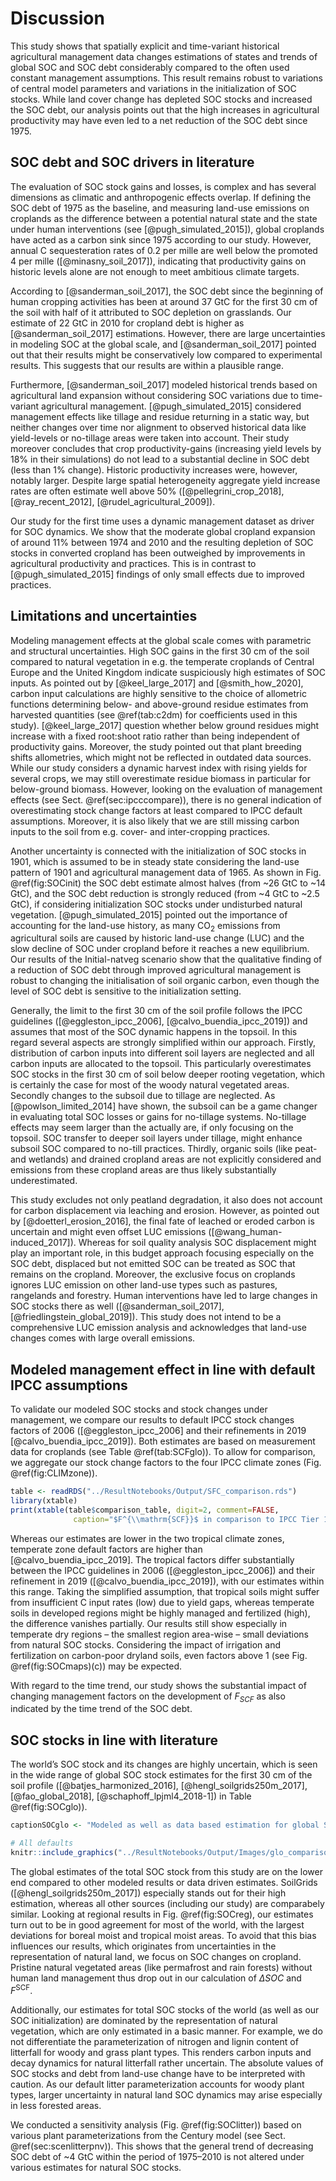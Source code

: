 # Discussion

This study shows that spatially explicit and time-variant historical agricultural management data changes estimations of states and trends of global SOC and SOC debt considerably compared to the often used constant management assumptions. This result remains robust to variations of central model parameters and variations in the initialization of SOC stocks. While land cover change has depleted SOC stocks and increased the SOC debt, our analysis points out that the high increases in agricultural productivity may have even led to a net reduction of the SOC debt since 1975.

## SOC debt and SOC drivers in literature

The evaluation of SOC stock gains and losses, is complex and has several dimensions as climatic and anthropogenic effects overlap. If defining the SOC debt of 1975 as the baseline, and measuring land-use emissions on croplands as the difference between a potential natural state and the state under human interventions (see [@pugh_simulated_2015]), global croplands have acted as a carbon sink since 1975 according to our study. However, annual C sequesteration rates of 0.2 per mille are well below the promoted 4 per mille ([@minasny_soil_2017]), indicating that productivity gains on historic levels alone are not enough to meet ambitious climate targets. 

According to [@sanderman_soil_2017], the SOC debt since the beginning of human cropping activities has been at around 37 GtC for the first 30 cm of the soil with half of it attributed to SOC depletion on grasslands. Our estimate of 22 GtC in 2010 for cropland debt is higher as [@sanderman_soil_2017] estimations. However, there are large uncertainties in modeling SOC at the global scale, and [@sanderman_soil_2017] pointed out that their results might be conservatively low compared to experimental results. This suggests that our results are within a plausible range.

Furthermore, [@sanderman_soil_2017] modeled historical trends based on agricultural land expansion without considering SOC variations due to time-variant agricultural management. [@pugh_simulated_2015] considered management effects like tillage and residue returning in a static way, but neither changes over time nor alignment to observed historical data like yield-levels or no-tillage areas were taken into account. Their study moreover concludes that crop productivity-gains (increasing yield levels by 18% in their simulations) do not lead to a substantial decline in SOC debt (less than 1% change). Historic productivity increases were, however, notably larger. Despite large spatial heterogeneity aggregate yield increase rates are often estimate well above 50% ([@pellegrini_crop_2018], [@ray_recent_2012], [@rudel_agricultural_2009]).

Our study for the first time uses a dynamic management dataset as driver for SOC dynamics. We show that the moderate global cropland expansion of around 11% between 1974 and 2010 and the resulting depletion of SOC stocks in converted cropland has been outweighed by improvements in agricultural productivity and practices. This is in contrast to [@pugh_simulated_2015] findings of only small effects due to improved practices.

<!--Needed??? Looking on historical cropland intensification rates of above 50% ([@rudel_agricultural_2009]), a large fraction of increased C input from residue biomass, is attributed to productivity improvements. --> 

## Limitations and uncertainties

Modeling management effects at the global scale comes with parametric and structural uncertainties. High SOC gains in the first 30 cm of the soil compared to natural vegetation in e.g. the temperate croplands of Central Europe and the United Kingdom indicate suspiciously high estimates of SOC inputs. As pointed out by [@keel_large_2017] and [@smith_how_2020], carbon input calculations are highly sensitive to the choice of allometric functions determining below- and above-ground residue estimates from harvested quantities (see \@ref(tab:c2dm) for coefficients used in this study). [@keel_large_2017] question whether below ground residues might increase with a fixed root:shoot ratio rather than being independent of productivity gains. Moreover, the study pointed out that plant breeding shifts allometries, which might not be reflected in outdated data sources. While our study considers a dynamic harvest index with rising yields for several crops, we may still overestimate residue biomass in particular for below-ground biomass. However, looking on the evaluation of management effects (see Sect. \@ref(sec:ipcccompare)), there is no general indication of overestimating stock change factors at least compared to IPCC default assumptions. Moreover, it is also likely that we are still missing carbon inputs to the soil from e.g. cover- and inter-cropping practices.

Another uncertainty is connected with the initialization of SOC stocks in 1901, which is assumed to be in steady state considering the land-use pattern of 1901 and agricultural management data of 1965. As shown in Fig. \@ref(fig:SOCinit) the SOC debt estimate almost halves (from ~26 GtC to ~14 GtC), and the SOC debt reduction is strongly reduced (from ~4 GtC to ~2.5 GtC), if considering initialization SOC stocks under undisturbed natural vegetation. [@pugh_simulated_2015] pointed out the importance of accounting for the land-use history, as many CO~2~ emissions from agricultural soils are caused by historic land-use change (LUC) and the slow decline of SOC under cropland before it reaches a new equilibrium. Our results of the Initial-natveg scenario show that the qualitative finding of a reduction of SOC debt through improved agricultural management is robust to changing the initialisation of soil organic carbon, even though the level of SOC debt is sensitive to the initialization setting.

Generally, the limit to the first 30 cm of the soil profile follows the IPCC guidelines ([@eggleston_ipcc_2006], [@calvo_buendia_ipcc_2019]) and assumes that most of the SOC dynamic happens in the topsoil. In this regard several aspects are strongly simplified within our approach. Firstly, distribution of carbon inputs into different soil layers are neglected and all carbon inputs are allocated to the topsoil. This particularly overestimates SOC stocks in the first 30 cm of soil below deeper rooting vegetation, which is certainly the case for most of the woody natural vegetated areas. Secondly changes to the subsoil due to tillage are neglected. As [@powlson_limited_2014] have shown, the subsoil can be a game changer in evaluating total SOC losses or gains for no-tillage systems. No-tillage effects may seem larger than the actually are, if only focusing on the topsoil. SOC transfer to deeper soil layers under tillage, might enhance subsoil SOC compared to no-till practices. Thirdly, organic soils (like peat- and wetlands) and drained cropland areas are not explicitly considered and emissions from these cropland areas are thus likely substantially underestimated. 

This study excludes not only peatland degradation, it also does not account for carbon displacement via leaching and erosion. However, as pointed out by [@doetterl_erosion_2016], the final fate of leached or eroded carbon is uncertain and might even offset LUC emissions ([@wang_human-induced_2017]). Whereas for soil quality analysis SOC displacement might play an important role, in this budget approach focusing especially on the SOC debt, displaced but not emitted SOC can be treated as SOC that remains on the cropland.
Moreover, the exclusive focus on croplands ignores LUC emission on other land-use types such as pastures, rangelands and forestry. Human interventions have led to large changes in SOC stocks there as well ([@sanderman_soil_2017],[@friedlingstein_global_2019]). This study does not intend to be a comprehensive LUC emission analysis and acknowledges that land-use changes comes with large overall emissions.

## Modeled management effect in line with default IPCC assumptions {#sec:ipcccompare}

To validate our modeled SOC stocks and stock changes under management, we compare our results to default IPCC stock changes factors of 2006 ([@eggleston_ipcc_2006] and their refinements in 2019 [@calvo_buendia_ipcc_2019]). Both estimates are based on measurement data for croplands (see Table \@ref(tab:SCFglo)). To allow for comparison, we aggregate our stock change factors to the four IPCC climate zones (Fig. \@ref(fig:CLIMzone)).

```r
table <- readRDS("../ResultNotebooks/Output/SFC_comparison.rds")
library(xtable)
print(xtable(table$comparison_table, digit=2, comment=FALSE, 
              caption="$F^{\\mathrm{SCF}}$ in comparison to IPCC Tier 1 default factors: Stock change factors are in good agreement with the default values of the IPCC in general. For the tropical regions the assumptions changed notablly from the guidelines in 2006 to the update in 2019. leaving our results in very good agreement with the old default assumptions. Default assumption are given under the assumption of medium input systems, which, considering the yield gap in mainly developing regions in the tropics, might be an overestimation and decrease $F^{\\mathrm{SCF}}$ by additional 5-8 percent. Also modelled $F^{SOC}$ have increased for all climates over time."))
```


Whereas our estimates are lower in the two tropical climate zones, temperate zone default factors are higher than [@calvo_buendia_ipcc_2019]. The tropical factors differ substantially between the IPCC guidelines in 2006 ([@eggleston_ipcc_2006]) and their refinement in 2019 ([@calvo_buendia_ipcc_2019]), with our estimates within this range.
Taking the simplified assumption, that tropical soils might suffer from insufficient C input rates (low) due to yield gaps, whereas temperate soils in developed regions might be highly managed and fertilized (high), the difference vanishes partially. Our results still show  especially in temperate dry regions -- the smallest region area-wise -- small deviations from natural SOC stocks. Considering the impact of irrigation and fertilization on carbon-poor dryland soils, even factors above 1 (see Fig. \@ref(fig:SOCmaps)(c)) may be expected. 

With regard to the time trend, our study shows the substantial impact of changing management factors on the development of $F_{SCF}$ as also indicated by the time trend of the SOC debt.

## SOC stocks in line with literature

The world's SOC stock and its changes are highly uncertain, which is seen in the wide range of global SOC stock estimates for the first 30 cm of the soil profile ([@batjes_harmonized_2016], [@hengl_soilgrids250m_2017], [@fao_global_2018], [@schaphoff_lpjml4_2018-1]) in Table \@ref(fig:SOCglo)).

```r
captionSOCglo <- "Modeled as well as data based estimation for global SOC stock in GtC for the first 30 cm of soil aggregated over all land area. Note that SoilGrids, GSOC and WISE do not consider land-use as well as changes over time and rely on soil profile data gather over a long period of time. This makes it hard to pinpoint a specific year for these SOC estimations. In this context they will be compared to modeled data from LPJmL4 for potential natural vegetation and this study for the year 2010."
```

```r
# All defaults
knitr::include_graphics("../ResultNotebooks/Output/Images/glo_comparisonfigure.png")
```

The global estimates of the total SOC stock from this study are on the lower end compared to other modeled results or data driven estimates. SoilGrids ([@hengl_soilgrids250m_2017]) especially stands out for their high estimation, whereas all other sources (including our study) are comparabely similar. Looking at regional results in Fig. \@ref(fig:SOCreg), our estimates turn out to be in good agreement for most of the world, with the largest deviations for boreal moist and tropical moist areas. To avoid that this bias influences our results, which originates from uncertainties in the representation of natural land, we focus on SOC changes on cropland. Pristine natural vegetated areas (like permafrost and rain forests) without human land management thus drop out in our calculation of $\Delta SOC$ and $F^\mathrm{SCF}$.

Additionally, our estimates for total SOC stocks of the world (as well as our SOC initialization) are dominated by the representation of natural vegetation, which are only estimated in a basic manner. For example, we do not differentiate the parameterization of nitrogen and lignin content of litterfall for woody and grass plant types. This renders carbon inputs and decay dynamics for natural litterfall rather uncertain. The absolute values of SOC stocks and debt from land-use change have to be interpreted with caution. As our default litter parameterization accounts for woody plant types, larger uncertainty in natural land SOC dynamics may arise especially in less forested areas.

We conducted a sensitivity analysis (Fig. \@ref(fig:SOClitter)) based on various plant parameterizations from the Century model (see Sect. \@ref(sec:scenlitterpnv)). This shows that the general trend of decreasing SOC debt of ~4 GtC within the period of 1975--2010 is not altered under various estimates for natural SOC stocks.
